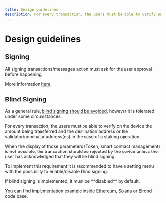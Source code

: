 ```yaml
---
title: Design guidelines
description: For every transaction, the users must be able to verify on the device the amount being transferred and the destination address or the validator/nominator address(es) in the case of a staking operation.
---
```


# Design guidelines


## Signing

<Callout type="warning" emoji="⚠️">
  All signing transactions/messages action must ask for the user approval before happening.
</Callout>

More information [here](../../architecture/crypto#signingdisclosing-keys).


## Blind Signing

As a general rule, [blind signing should be avoided](../../architecture/crypto#avoid-blindly-signing-data), however it is tolerated under some circumstances.


For every transaction, the users must be able to verify on the device the amount being transferred and the destination address or the validator/nominator address(es) in the case of a staking operation.

When the display of those parameters (Token, smart contract management) is not possible, the transaction should be rejected by the device unless the user has acknowledged that they will be blind signing.

To implement this requirement it is recommended to have a setting menu with the possibility to enable/disable blind signing.

<Callout type="warning" emoji="⚠️">
    If blind signing is implemented, it must be **disabled** by default.
</Callout>


You can find implementation example inside [Ethereum](https://github.com/LedgerHQ/app-ethereum), [Solana](https://github.com/LedgerHQ/app-solana) or [Elrond](https://github.com/LedgerHQ/app-elrond) code base.
